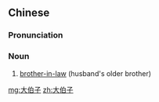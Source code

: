 ==Chinese==
{{zh-forms}}

===Pronunciation===
{{zh-pron
|m=dàbǎizi
|c=daai6 baak3 zi2
|cat=n
}}

===Noun===
{{zh-noun}}

# [[brother-in-law]] (husband's older brother)

[[mg:大伯子]]
[[zh:大伯子]]